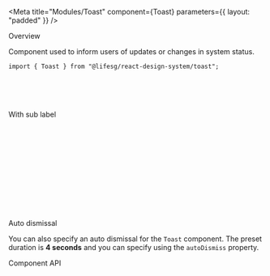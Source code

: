 
<Meta
    title="Modules/Toast"
    component={Toast}
    parameters={{ layout: "padded" }}
/>

<Title>Toast</Title>

<Secondary>Overview</Secondary>

Component used to inform users of updates or changes in system status.

```tsx
import { Toast } from "@lifesg/react-design-system/toast";
```

<Canvas>
    <Story name="Toast">
        <Toast
            type="success"
            secondaryLabel="This is a success toast message"
        />
        <br />
        <Toast
            type="warning"
            secondaryLabel="This is a warning toast message"
        />
        <br />
        <Toast type="error" secondaryLabel="This is an error toast message" />
        <br />
        <Toast type="info" secondaryLabel="This is an info toast message" />
    </Story>
</Canvas>

<Heading3>With sub label</Heading3>

<Canvas>
    <Story name="With sub label">
        <Toast
            type="success"
            secondaryLabel="Your bookings has been updated and received by the service provider."
        />
        <br />
        <Toast
            type="success"
            label="Template successfully updated"
            secondaryLabel="Your bookings has been updated and received by the service provider."
        />
        <br />
        <br />
        <Toast
            type="warning"
            secondaryLabel="The template contains characters that cannot be updated. Please
                remove the characters and try again."
        />
        <br />
        <Toast
            type="warning"
            label="Unknown characters"
            secondaryLabel="The template contains characters that cannot be updated. Please
                remove the characters and try again."
        />
        <br />
        <br />
        <Toast
            type="error"
            secondaryLabel="An internal system error had occured. Please log out and try
                again."
        />
        <br />
        <Toast
            type="error"
            label="System error"
            secondaryLabel="An internal system error had occured. Please log out and try
                again."
        />
        <br />
        <br />
        <Toast
            type="info"
            secondaryLabel="The calendar will be automatically updated when you have done
                editing the event information."
        />
        <br />
        <Toast
            type="info"
            label="Updated automatically"
            secondaryLabel="The calendar will be automatically updated when you have done
                editing the event information."
        />
    </Story>
</Canvas>

<Heading3>Auto dismissal</Heading3>

You can also specify an auto dismissal for the `Toast` component. The preset duration
is **4 seconds** and you can specify using the `autoDismiss` property.

<Canvas>
    <Story name="Auto dismissal">
        <Toast
            type="warning"
            secondaryLabel="The template contains characters that cannot be updated. Please
                remove the characters and try again."
            autoDismiss
        />
    </Story>
</Canvas>

<Secondary>Component API</Secondary>
<PropsTable />
